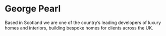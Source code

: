 # George Pearl

Based in Scotland we are one of the country’s leading developers of luxury homes and interiors, building bespoke homes for clients across the UK.
